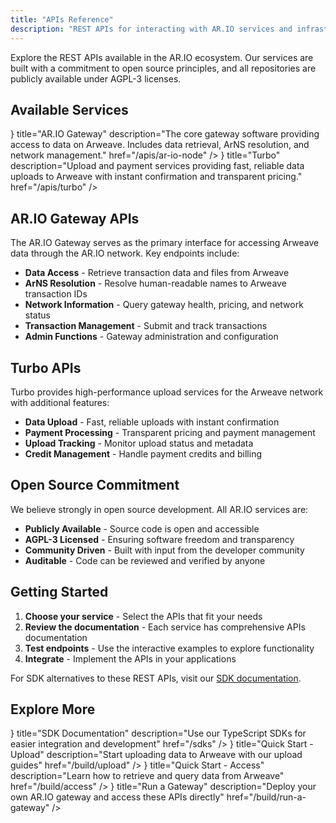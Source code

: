 ```yaml
---
title: "APIs Reference"
description: "REST APIs for interacting with AR.IO services and infrastructure"
---
```



Explore the REST APIs available in the AR.IO ecosystem. Our services are built with a commitment to open source principles, and all repositories are publicly available under AGPL-3 licenses.

## Available Services

<Cards>
  <Card
    icon={<Image src="/ario.svg" alt="AR.IO" width={24} height={24} />}
    title="AR.IO Gateway"
    description="The core gateway software providing access to data on Arweave. Includes data retrieval, ArNS resolution, and network management."
    href="/apis/ar-io-node"
  />
  <Card
    icon={<Image src="/turbo.svg" alt="Turbo" width={24} height={24} />}
    title="Turbo"
    description="Upload and payment services providing fast, reliable data uploads to Arweave with instant confirmation and transparent pricing."
    href="/apis/turbo"
  />
</Cards>

## AR.IO Gateway APIs

The AR.IO Gateway serves as the primary interface for accessing Arweave data through the AR.IO network. Key endpoints include:

- **Data Access** - Retrieve transaction data and files from Arweave
- **ArNS Resolution** - Resolve human-readable names to Arweave transaction IDs
- **Network Information** - Query gateway health, pricing, and network status
- **Transaction Management** - Submit and track transactions
- **Admin Functions** - Gateway administration and configuration

## Turbo APIs

Turbo provides high-performance upload services for the Arweave network with additional features:

- **Data Upload** - Fast, reliable uploads with instant confirmation
- **Payment Processing** - Transparent pricing and payment management
- **Upload Tracking** - Monitor upload status and metadata
- **Credit Management** - Handle payment credits and billing

## Open Source Commitment

We believe strongly in open source development. All AR.IO services are:

- **Publicly Available** - Source code is open and accessible
- **AGPL-3 Licensed** - Ensuring software freedom and transparency
- **Community Driven** - Built with input from the developer community
- **Auditable** - Code can be reviewed and verified by anyone

## Getting Started

1. **Choose your service** - Select the APIs that fit your needs
2. **Review the documentation** - Each service has comprehensive APIs documentation
3. **Test endpoints** - Use the interactive examples to explore functionality
4. **Integrate** - Implement the APIs in your applications

For SDK alternatives to these REST APIs, visit our [SDK documentation](/sdks).

## Explore More

<Cards>
  <Card
    icon={<BookOpen />}
    title="SDK Documentation"
    description="Use our TypeScript SDKs for easier integration and development"
    href="/sdks"
  />
  <Card
    icon={<Zap />}
    title="Quick Start - Upload"
    description="Start uploading data to Arweave with our upload guides"
    href="/build/upload"
  />
  <Card
    icon={<Globe />}
    title="Quick Start - Access"
    description="Learn how to retrieve and query data from Arweave"
    href="/build/access"
  />
  <Card
    icon={<Server />}
    title="Run a Gateway"
    description="Deploy your own AR.IO gateway and access these APIs directly"
    href="/build/run-a-gateway"
  />
</Cards>
